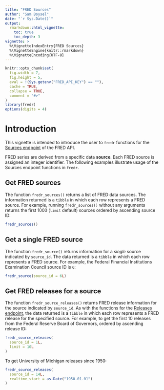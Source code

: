 ```yaml
---
title: "FRED Sources"
author: "Sam Boysel"
date: "`r Sys.Date()`"
output: 
  rmarkdown::html_vignette:
    toc: true
    toc_depth: 3
vignette: >
  %\VignetteIndexEntry{FRED Sources}
  %\VignetteEngine{knitr::rmarkdown}
  %\VignetteEncoding{UTF-8}
---
```


```r
knitr::opts_chunk$set(
  fig.width = 7,
  fig.height = 5,
  eval = !(Sys.getenv("FRED_API_KEY") == ""),
  cache = TRUE,
  collapse = TRUE,
  comment = "#>"
)
library(fredr)
options(digits = 4)
```

# Introduction

This vignette is intended to introduce the user to `fredr` functions for the [Sources
endpoint](https://research.stlouisfed.org/docs/api/fred/#Sources) of the FRED API.

FRED series are derived from a specific data __source__.  Each FRED source is assigned an integer identifier.  The following examples illustrate usage of the Sources endpoint functions in `fredr`.

## Get FRED sources

The function `fredr_sources()` returns a list of FRED data sources.  The information returned is a `tibble` in which each row represents a FRED source.  For example, running `fredr_sources()` without any arguments returns the first 1000 (`limit` default) sources ordered by ascending source ID:

```r
fredr_sources()
```

## Get a single FRED source

The function `fredr_source()` returns information for a _single_ source indicated by `source_id`.  The data returned is a `tibble` in which each row represents a FRED source.   For example, the Federal Financial Institutions Examination Council source ID is `6`:

```r
fredr_source(source_id = 6L)
```

## Get FRED releases for a source

The function `fredr_source_releases()` returns FRED release information for the source indicated by `source_id`.  As with the functions for the [Releases endpoint](http://sboysel.github.io/fredr/reference/index.html#Releases), the data returned is a `tibble` in which each row represents a FRED release for the specified source.  For example, to get the first 10 releases from the Federal Reserve Board of Governors, ordered by ascending release ID:

```r
fredr_source_releases(
  source_id = 1L,
  limit = 10L
)
```

To get University of Michigan releases since 1950:

```r
fredr_source_releases(
  source_id = 14L,
  realtime_start = as.Date("1950-01-01")
)
```
